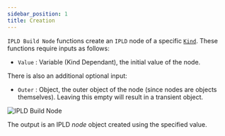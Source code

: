 ```yaml
---
sidebar_position: 1
title: Creation
---
```



`IPLD Build Node` functions create an `IPLD` node of a specific [`Kind`](https://ipld.io/docs/schemas/features/typekinds/#data-model-kinds).
These functions require inputs as follows:

* `Value` <Step text="1"/> : Variable (Kind Dependant), the initial value of the node.

There is also an additional optional input:

* `Outer` <Step text="2"/> : Object, the outer object of the node (since nodes are objects themselves).
Leaving this empty will result in a transient object.

![IPLD Build Node](_static/img/ipld_node_build.png)

The output is an IPLD *node* <Step text="3"/> object created using the specified value.